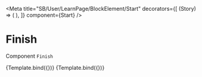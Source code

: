 
<Meta
  title="SB/User/LearnPage/BlockElement/Start"
  decorators={[
    (Story) => (
      <LearnContextDecorator>
        <Story />
      </LearnContextDecorator>
    ),
  ]}
  component={Start}
/>

# Finish

Component `Finish`


<Canvas>
  <Story
    name="Start not solved"
    args={{
      isSolved: false,
    }}
  >
    {Template.bind({})}
  </Story>
  <Story
    name="Start solved"
    args={{
      isSolved: true,
    }}
  >
    {Template.bind({})}
  </Story>
</Canvas>
